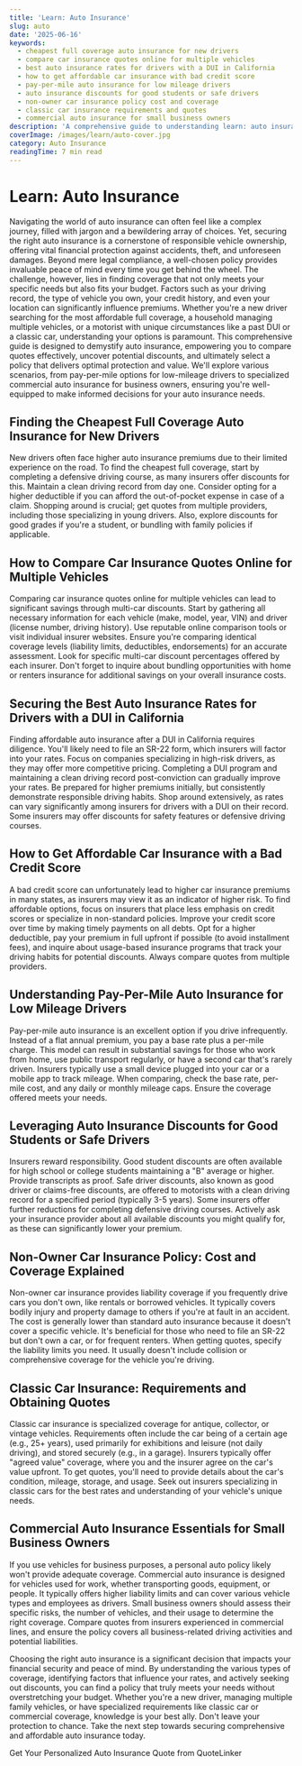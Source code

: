 ```yaml
---
title: 'Learn: Auto Insurance'
slug: auto
date: '2025-06-16'
keywords:
  - cheapest full coverage auto insurance for new drivers
  - compare car insurance quotes online for multiple vehicles
  - best auto insurance rates for drivers with a DUI in California
  - how to get affordable car insurance with bad credit score
  - pay-per-mile auto insurance for low mileage drivers
  - auto insurance discounts for good students or safe drivers
  - non-owner car insurance policy cost and coverage
  - classic car insurance requirements and quotes
  - commercial auto insurance for small business owners
description: 'A comprehensive guide to understanding learn: auto insurance'
coverImage: /images/learn/auto-cover.jpg
category: Auto Insurance
readingTime: 7 min read
---
```

# Learn: Auto Insurance


Navigating the world of auto insurance can often feel like a complex journey, filled with jargon and a bewildering array of choices. Yet, securing the right auto insurance is a cornerstone of responsible vehicle ownership, offering vital financial protection against accidents, theft, and unforeseen damages. Beyond mere legal compliance, a well-chosen policy provides invaluable peace of mind every time you get behind the wheel. The challenge, however, lies in finding coverage that not only meets your specific needs but also fits your budget. Factors such as your driving record, the type of vehicle you own, your credit history, and even your location can significantly influence premiums. Whether you're a new driver searching for the most affordable full coverage, a household managing multiple vehicles, or a motorist with unique circumstances like a past DUI or a classic car, understanding your options is paramount. This comprehensive guide is designed to demystify auto insurance, empowering you to compare quotes effectively, uncover potential discounts, and ultimately select a policy that delivers optimal protection and value. We'll explore various scenarios, from pay-per-mile options for low-mileage drivers to specialized commercial auto insurance for business owners, ensuring you're well-equipped to make informed decisions for your auto insurance needs.

## Finding the Cheapest Full Coverage Auto Insurance for New Drivers

New drivers often face higher auto insurance premiums due to their limited experience on the road. To find the cheapest full coverage, start by completing a defensive driving course, as many insurers offer discounts for this. Maintain a clean driving record from day one. Consider opting for a higher deductible if you can afford the out-of-pocket expense in case of a claim. Shopping around is crucial; get quotes from multiple providers, including those specializing in young drivers. Also, explore discounts for good grades if you're a student, or bundling with family policies if applicable.

## How to Compare Car Insurance Quotes Online for Multiple Vehicles

Comparing car insurance quotes online for multiple vehicles can lead to significant savings through multi-car discounts. Start by gathering all necessary information for each vehicle (make, model, year, VIN) and driver (license number, driving history). Use reputable online comparison tools or visit individual insurer websites. Ensure you're comparing identical coverage levels (liability limits, deductibles, endorsements) for an accurate assessment. Look for specific multi-car discount percentages offered by each insurer. Don't forget to inquire about bundling opportunities with home or renters insurance for additional savings on your overall insurance costs.

## Securing the Best Auto Insurance Rates for Drivers with a DUI in California

Finding affordable auto insurance after a DUI in California requires diligence. You'll likely need to file an SR-22 form, which insurers will factor into your rates. Focus on companies specializing in high-risk drivers, as they may offer more competitive pricing. Completing a DUI program and maintaining a clean driving record post-conviction can gradually improve your rates. Be prepared for higher premiums initially, but consistently demonstrate responsible driving habits. Shop around extensively, as rates can vary significantly among insurers for drivers with a DUI on their record. Some insurers may offer discounts for safety features or defensive driving courses.

## How to Get Affordable Car Insurance with a Bad Credit Score

A bad credit score can unfortunately lead to higher car insurance premiums in many states, as insurers may view it as an indicator of higher risk. To find affordable options, focus on insurers that place less emphasis on credit scores or specialize in non-standard policies. Improve your credit score over time by making timely payments on all debts. Opt for a higher deductible, pay your premium in full upfront if possible (to avoid installment fees), and inquire about usage-based insurance programs that track your driving habits for potential discounts. Always compare quotes from multiple providers.

## Understanding Pay-Per-Mile Auto Insurance for Low Mileage Drivers

Pay-per-mile auto insurance is an excellent option if you drive infrequently. Instead of a flat annual premium, you pay a base rate plus a per-mile charge. This model can result in substantial savings for those who work from home, use public transport regularly, or have a second car that's rarely driven. Insurers typically use a small device plugged into your car or a mobile app to track mileage. When comparing, check the base rate, per-mile cost, and any daily or monthly mileage caps. Ensure the coverage offered meets your needs.

## Leveraging Auto Insurance Discounts for Good Students or Safe Drivers

Insurers reward responsibility. Good student discounts are often available for high school or college students maintaining a "B" average or higher. Provide transcripts as proof. Safe driver discounts, also known as good driver or claims-free discounts, are offered to motorists with a clean driving record for a specified period (typically 3-5 years). Some insurers offer further reductions for completing defensive driving courses. Actively ask your insurance provider about all available discounts you might qualify for, as these can significantly lower your premium.

## Non-Owner Car Insurance Policy: Cost and Coverage Explained

Non-owner car insurance provides liability coverage if you frequently drive cars you don't own, like rentals or borrowed vehicles. It typically covers bodily injury and property damage to others if you're at fault in an accident. The cost is generally lower than standard auto insurance because it doesn't cover a specific vehicle. It's beneficial for those who need to file an SR-22 but don't own a car, or for frequent renters. When getting quotes, specify the liability limits you need. It usually doesn't include collision or comprehensive coverage for the vehicle you're driving.

## Classic Car Insurance: Requirements and Obtaining Quotes

Classic car insurance is specialized coverage for antique, collector, or vintage vehicles. Requirements often include the car being of a certain age (e.g., 25+ years), used primarily for exhibitions and leisure (not daily driving), and stored securely (e.g., in a garage). Insurers typically offer "agreed value" coverage, where you and the insurer agree on the car's value upfront. To get quotes, you'll need to provide details about the car's condition, mileage, storage, and usage. Seek out insurers specializing in classic cars for the best rates and understanding of your vehicle's unique needs.

## Commercial Auto Insurance Essentials for Small Business Owners

If you use vehicles for business purposes, a personal auto policy likely won't provide adequate coverage. Commercial auto insurance is designed for vehicles used for work, whether transporting goods, equipment, or people. It typically offers higher liability limits and can cover various vehicle types and employees as drivers. Small business owners should assess their specific risks, the number of vehicles, and their usage to determine the right coverage. Compare quotes from insurers experienced in commercial lines, and ensure the policy covers all business-related driving activities and potential liabilities.

Choosing the right auto insurance is a significant decision that impacts your financial security and peace of mind. By understanding the various types of coverage, identifying factors that influence your rates, and actively seeking out discounts, you can find a policy that truly meets your needs without overstretching your budget. Whether you're a new driver, managing multiple family vehicles, or have specialized requirements like classic car or commercial coverage, knowledge is your best ally. Don't leave your protection to chance. Take the next step towards securing comprehensive and affordable auto insurance today.

<Link href="/get-quote">Get Your Personalized Auto Insurance Quote from QuoteLinker</Link>
